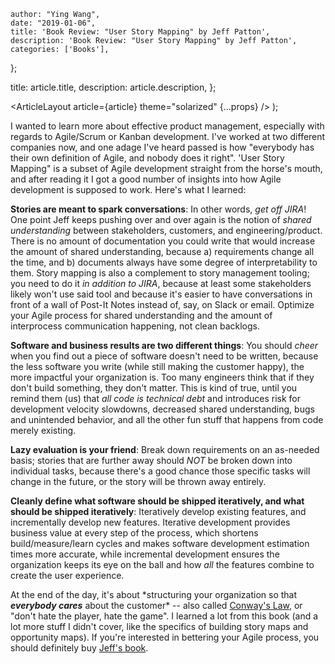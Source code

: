 
    author: "Ying Wang",
    date: "2019-01-06",
    title: 'Book Review: "User Story Mapping" by Jeff Patton',
    description: 'Book Review: "User Story Mapping" by Jeff Patton',
    categories: ['Books'],
};

  title: article.title,
  description: article.description,
};

  <ArticleLayout article={article} theme="solarized" {...props} />
);

I wanted to learn more about effective product management, especially with
regards to Agile/Scrum or Kanban development. I've worked at two different
companies now, and one adage I've heard passed is how "everybody has their own
definition of Agile, and nobody does it right". 'User Story Mapping" is a subset
of Agile development straight from the horse's mouth, and after reading it I got
a good number of insights into how Agile development is supposed to work. Here's
what I learned:

**Stories are meant to spark conversations**: In other words, _get off JIRA_!
One point Jeff keeps pushing over and over again is the notion of _shared
understanding_ between stakeholders, customers, and engineering/product. There
is no amount of documentation you could write that would increase the amount of
shared understanding, because a) requirements change all the time, and b)
documents always have some degree of interpretability to them. Story mapping is
also a complement to story management tooling; you need to do it _in addition to
JIRA_, because at least some stakeholders likely won't use said tool and because
it's easier to have conversations in front of a wall of Post-It Notes instead
of, say, on Slack or email. Optimize your Agile process for shared
understanding and the amount of interprocess communication happening, not clean
backlogs.

**Software and business results are two different things**: You should _cheer_
when you find out a piece of software doesn't need to be written, because the
less software you write (while still making the customer happy), the more
impactful your organization is. Too many engineers think that if they don't
build something, they don't matter. This is kind of true, until you remind them
(us) that _all code is technical debt_ and introduces risk for development
velocity slowdowns, decreased shared understanding, bugs and unintended
behavior, and all the other fun stuff that happens from code merely existing.

**Lazy evaluation is your friend**: Break down requirements on an as-needed
basis; stories that are further away should _NOT_ be broken down into individual
tasks, because there's a good chance those specific tasks will change in the
future, or the story will be thrown away entirely.

**Cleanly define what software should be shipped iteratively, and what should be
shipped iteratively**: Iteratively develop existing features, and incrementally
develop new features. Iterative development provides business value at every
step of the process, which shortens build/measure/learn cycles and makes
software development estimation times more accurate, while incremental
development ensures the organization keeps its eye on the ball and how _all_ the
features combine to create the user experience.

At the end of the day, it's about \*structuring your organization so that
**_everybody cares_** about the customer\* -- also called [Conway's
Law](https://en.wikipedia.org/wiki/Conway%27s_law), or "don't hate the player,
hate the game". I learned a lot from this book (and a lot more stuff I didn't
cover, like the specifics of building story maps and opportunity maps). If
you're interested in bettering your Agile process, you should definitely buy
[Jeff's
book](https://smile.amazon.com/User-Story-Mapping-Discover-Product/dp/1491904909?sa-no-redirect=1).
